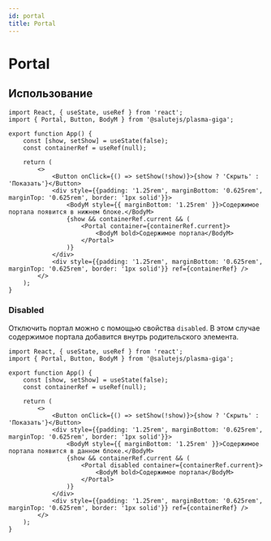 ```yaml
---
id: portal
title: Portal
---
```



# Portal

<Badge title="styled-components" desctiption="Доступен только в сборке `styled-components`" />

<Description name="Portal" />
<PropsTable name="Portal" exclude={['css']} />

## Использование

```tsx live
import React, { useState, useRef } from 'react';
import { Portal, Button, BodyM } from '@salutejs/plasma-giga';

export function App() {
    const [show, setShow] = useState(false);
    const containerRef = useRef(null);

    return (
        <>
            <Button onClick={() => setShow(!show)}>{show ? 'Скрыть' : 'Показать'}</Button>
            <div style={{padding: '1.25rem', marginBottom: '0.625rem', marginTop: '0.625rem', border: '1px solid'}}>
                <BodyM style={{ marginBottom: '1.25rem' }}>Содержимое портала появится в нижнем блоке.</BodyM>
                {show && containerRef.current && (
                    <Portal container={containerRef.current}>
                        <BodyM bold>Содержимое портала</BodyM>
                    </Portal>
                )}
            </div>
            <div style={{padding: '1.25rem', marginBottom: '0.625rem', marginTop: '0.625rem', border: '1px solid'}} ref={containerRef} />
        </>
    );
}
```

### Disabled
Отключить портал можно с помощью свойства `disabled`.
В этом случае содержимое портала добавится внутрь родительского элемента.

```tsx live
import React, { useState, useRef } from 'react';
import { Portal, Button, BodyM } from '@salutejs/plasma-giga';

export function App() {
    const [show, setShow] = useState(false);
    const containerRef = useRef(null);

    return (
        <>
            <Button onClick={() => setShow(!show)}>{show ? 'Скрыть' : 'Показать'}</Button>
            <div style={{padding: '1.25rem', marginBottom: '0.625rem', marginTop: '0.625rem', border: '1px solid'}}>
                <BodyM style={{ marginBottom: '1.25rem' }}>Содержимое портала появится в данном блоке.</BodyM>
                {show && containerRef.current && (
                    <Portal disabled container={containerRef.current}>
                        <BodyM bold>Содержимое портала</BodyM>
                    </Portal>
                )}
            </div>
            <div style={{padding: '1.25rem', marginBottom: '0.625rem', marginTop: '0.625rem', border: '1px solid'}} ref={containerRef} />
        </>
    );
}
```